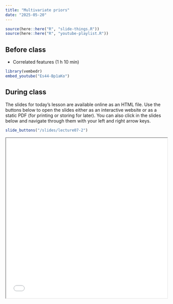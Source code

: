 ```yaml
---
title: "Multivariate priors"
date: "2025-05-20"
---
```


```r
source(here::here("R", "slide-things.R"))
source(here::here("R", "youtube-playlist.R"))
```


## Before class

- <i class="fab fa-youtube"></i> Correlated features (1 h 10 min)

```r
library(vembedr)
embed_youtube("Es44-Bp1aKo")
```


## During class

The slides for today's lesson are available online as an HTML file. Use the buttons below to open the slides either as an interactive website or as a static PDF (for printing or storing for later). You can also click in the slides below and navigate through them with your left and right arrow keys.

```r
slide_buttons("/slides/lecture07-2")
```
<iframe src="/slides/lecture07-2.html" width="100%" height="500px"></iframe>
